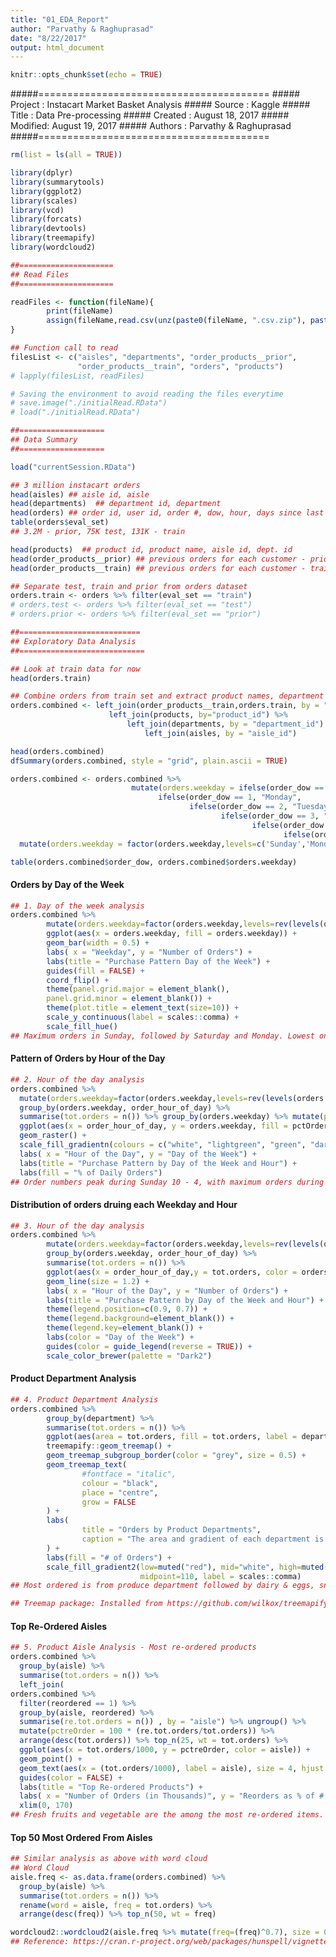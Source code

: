 ```yaml
---
title: "01_EDA_Report"
author: "Parvathy & Raghuprasad"
date: "8/22/2017"
output: html_document
---
```


```r
knitr::opts_chunk$set(echo = TRUE)
```

#####========================================
##### Project : Instacart Market Basket Analysis
##### Source  : Kaggle
##### Title   : Data Pre-processing
##### Created : August 18, 2017
##### Modified: August 19, 2017
##### Authors : Parvathy & Raghuprasad
#####========================================



```r

rm(list = ls(all = TRUE))

library(dplyr)
library(summarytools)
library(ggplot2)
library(scales)
library(vcd)
library(forcats)
library(devtools)
library(treemapify)
library(wordcloud2)

##=====================
## Read Files
##=====================

readFiles <- function(fileName){
        print(fileName)
        assign(fileName,read.csv(unz(paste0(fileName, ".csv.zip"), paste0(fileName, ".csv"))),envir=globalenv())
}

## Function call to read
filesList <- c("aisles", "departments", "order_products__prior", 
               "order_products__train", "orders", "products")
# lapply(filesList, readFiles)

# Saving the environment to avoid reading the files everytime
# save.image("./initialRead.RData")
# load("./initialRead.RData")

##===================
## Data Summary
##===================

load("currentSession.RData")

## 3 million instacart orders
head(aisles) ## aisle id, aisle
head(departments)  ## department id, department
head(orders) ## order id, user id, order #, dow, hour, days since last order, eval_set
table(orders$eval_set)
## 3.2M - prior, 75K test, 131K - train

head(products)  ## product id, product name, aisle id, dept. id
head(order_products__prior) ## previous orders for each customer - prior eval set
head(order_products__train) ## previous orders for each customer - train eval set

## Separate test, train and prior from orders dataset
orders.train <- orders %>% filter(eval_set == "train")
# orders.test <- orders %>% filter(eval_set == "test")
# orders.prior <- orders %>% filter(eval_set == "prior")

##===========================
## Exploratory Data Analysis
##============================

## Look at train data for now
head(orders.train)

## Combine orders from train set and extract product names, department ids and aisles
orders.combined <- left_join(order_products__train,orders.train, by = "order_id") %>% 
                      left_join(products, by="product_id") %>% 
                          left_join(departments, by = "department_id") %>% 
                              left_join(aisles, by = "aisle_id")

head(orders.combined)
dfSummary(orders.combined, style = "grid", plain.ascii = TRUE)

orders.combined <- orders.combined %>%
                           mutate(orders.weekday = ifelse(order_dow == 0, "Sunday",
                                 ifelse(order_dow == 1, "Monday",
                                        ifelse(order_dow == 2, "Tuesday",
                                               ifelse(order_dow == 3, "Wednesday",
                                                      ifelse(order_dow == 4, "Thursday",
                                                             ifelse(order_dow == 5, "Friday", "Saturday"))))))) %>% 
  mutate(orders.weekday = factor(orders.weekday,levels=c('Sunday','Monday','Tuesday', 'Wednesday', 'Thursday', 'Friday', 'Saturday'),ordered=TRUE))

table(orders.combined$order_dow, orders.combined$orders.weekday)
```


#### Orders by Day of the Week

```r
## 1. Day of the week analysis
orders.combined %>% 
        mutate(orders.weekday=factor(orders.weekday,levels=rev(levels(orders.combined$orders.weekday)),ordered=T)) %>% 
        ggplot(aes(x = orders.weekday, fill = orders.weekday)) +
        geom_bar(width = 0.5) +
        labs( x = "Weekday", y = "Number of Orders") +
        labs(title = "Purchase Pattern Day of the Week") +
        guides(fill = FALSE) + 
        coord_flip() +
        theme(panel.grid.major = element_blank(),
        panel.grid.minor = element_blank()) +
        theme(plot.title = element_text(size=10)) +
        scale_y_continuous(label = scales::comma) +
        scale_fill_hue()
## Maximum orders in Sunday, followed by Saturday and Monday. Lowest on Wednesday, Thursday. 
```


#### Pattern of Orders by Hour of the Day

```r
## 2. Hour of the day analysis
orders.combined %>% 
  mutate(orders.weekday=factor(orders.weekday,levels=rev(levels(orders.combined$orders.weekday)),ordered=T)) %>% 
  group_by(orders.weekday, order_hour_of_day) %>% 
  summarise(tot.orders = n()) %>% group_by(orders.weekday) %>% mutate(pctOrder=100*tot.orders/sum(tot.orders)) %>% 
  ggplot(aes(x = order_hour_of_day, y = orders.weekday, fill = pctOrder)) + 
  geom_raster() +
  scale_fill_gradientn(colours = c("white", "lightgreen", "green", "darkgreen")) +
  labs( x = "Hour of the Day", y = "Day of the Week") +
  labs(title = "Purchase Pattern by Day of the Week and Hour") +
  labs(fill = "% of Daily Orders") 
## Order numbers peak during Sunday 10 - 4, with maximum orders during 2PM. 
```

#### Distribution of orders druing each Weekday and Hour

```r
## 3. Hour of the day analysis
orders.combined %>% 
        mutate(orders.weekday=factor(orders.weekday,levels=rev(levels(orders.combined$orders.weekday)),ordered=T)) %>% 
        group_by(orders.weekday, order_hour_of_day) %>% 
        summarise(tot.orders = n()) %>% 
        ggplot(aes(x = order_hour_of_day,y = tot.orders, color = orders.weekday, group = orders.weekday)) + 
        geom_line(size = 1.2) +
        labs( x = "Hour of the Day", y = "Number of Orders") +
        labs(title = "Purchase Pattern by Day of the Week and Hour") +
        theme(legend.position=c(0.9, 0.7)) +
        theme(legend.background=element_blank()) + 
        theme(legend.key=element_blank()) +
        labs(color = "Day of the Week") +
        guides(color = guide_legend(reverse = TRUE)) +
        scale_color_brewer(palette = "Dark2")
```



#### Product Department Analysis

```r
## 4. Product Department Analysis
orders.combined %>% 
        group_by(department) %>% 
        summarise(tot.orders = n()) %>% 
        ggplot(aes(area = tot.orders, fill = tot.orders, label = department, subgroup = department)) +
        treemapify::geom_treemap() +
        geom_treemap_subgroup_border(color = "grey", size = 0.5) +
        geom_treemap_text(
                #fontface = "italic",
                colour = "black",
                place = "centre",
                grow = FALSE
        ) +
        labs(
                title = "Orders by Product Departments",
                caption = "The area and gradient of each department is proportional to the number of orders placed"
        ) + 
        labs(fill = "# of Orders") +
        scale_fill_gradient2(low=muted("red"), mid="white", high=muted("lightcyan2"),
                             midpoint=110, label = scales::comma) 
## Most ordered is from produce department followed by dairy & eggs, snacks and beverages.

## Treemap package: Installed from https://github.com/wilkox/treemapify
```


#### Top Re-Ordered Aisles

```r
## 5. Product Aisle Analysis - Most re-ordered products
orders.combined %>%
  group_by(aisle) %>% 
  summarise(tot.orders = n()) %>% 
  left_join(
orders.combined %>% 
  filter(reordered == 1) %>% 
  group_by(aisle, reordered) %>% 
  summarise(re.tot.orders = n()) , by = "aisle") %>% ungroup() %>% 
  mutate(pctreOrder = 100 * (re.tot.orders/tot.orders)) %>% 
  arrange(desc(tot.orders)) %>% top_n(25, wt = tot.orders) %>% 
  ggplot(aes(x = tot.orders/1000, y = pctreOrder, color = aisle)) +
  geom_point() +
  geom_text(aes(x = (tot.orders/1000), label = aisle), size = 4, hjust = 0, vjust = 1.2) +
  guides(color = FALSE) + 
  labs(title = "Top Re-ordered Products") +
  labs( x = "Number of Orders (in Thousands)", y = "Reorders as % of # Orders") +
  xlim(0, 170)
## Fresh fruits and vegetable are the among the most re-ordered items.  
```


#### Top 50 Most Ordered From Aisles

```r
## Similar analysis as above with word cloud
## Word Cloud
aisle.freq <- as.data.frame(orders.combined) %>%
  group_by(aisle) %>% 
  summarise(tot.orders = n()) %>% 
  rename(word = aisle, freq = tot.orders) %>% 
  arrange(desc(freq)) %>% top_n(50, wt = freq)

wordcloud2::wordcloud2(aisle.freq %>% mutate(freq=(freq)^0.7), size = 0.5, maxRotation = 0, minRotation = 0)
## Reference: https://cran.r-project.org/web/packages/hunspell/vignettes/intro.html
```

